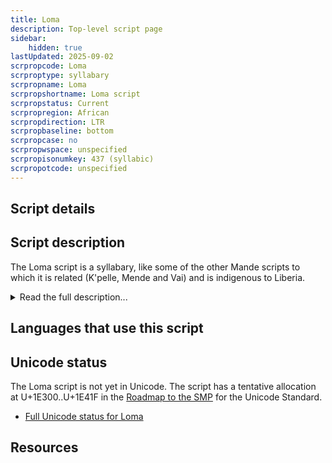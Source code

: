 ```yaml
---
title: Loma
description: Top-level script page
sidebar:
    hidden: true
lastUpdated: 2025-09-02
scrpropcode: Loma
scrproptype: syllabary
scrpropname: Loma
scrpropshortname: Loma script
scrpropstatus: Current
scrpropregion: African
scrpropdirection: LTR
scrpropbaseline: bottom
scrpropcase: no
scrpropwspace: unspecified
scrpropisonumkey: 437 (syllabic)
scrpropotcode: unspecified
---
```



## Script details

<ScriptDetails />

## Script description

The Loma script is a syllabary, like some of the other Mande scripts to which it is related (K'pelle, Mende and Vai) and is indigenous to Liberia.

<details>
<summary>Read the full description...</summary>Widɔ Zɔbɔ is believed to have had a dream in which he accused God of consigning the Loma people to ignorance by depriving them of a writing system. God subsequently gave him the script on the condition that the Loma people would not forsake their traditions, nor teach any woman to read and write it. Learners were sworn to pass their knowledge on to others, which facilitated the spread of the script, and at one point it was popular for personal correspondence. It has since fallen out of use, in favour of the Latin script.

The Loma script contained 185 characters, each representing a CV syllable without any derivation in form. It was written from left to right. Tone was not indicated.
</details>

## Languages that use this script

<WsList script='Loma' wsMax='5' />

## Unicode status

The Loma script is not yet in Unicode. The script has a tentative allocation at U+1E300..U+1E41F in the [Roadmap to the SMP](http://www.unicode.org/roadmaps/smp/) for the Unicode Standard.

- [Full Unicode status for Loma](/scrlang/unicode/loma-unicode)



## Resources

<ScriptResources detailSummary='seemore' />

